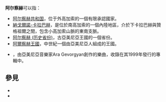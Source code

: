 '''阿尔察赫'''可以指：
* [[阿尔察赫共和国|阿尔察赫共和国]]，位于外高加索的一個有限承認國家。
* [[納戈爾諾-卡拉巴赫|納戈爾諾-卡拉巴赫]]，是位於南高加索的一個內陸地區，介於下卡拉巴赫與贊格祖爾之間，包含小高加索山脈的東南支脈。
* [[阿尔察赫_(历史省份)|阿尔察赫 (历史省份)]]，古亞美尼亞王國的一個省份。
* [[阿爾察赫王國|阿爾察赫王國]]，中世紀一個由亞美尼亞人組成的王國。
* {{tsl|en|Artsakh (song)|阿尔察赫 (歌曲)}}，由亞美尼亞音樂家Ara Gevorgyan創作的樂曲，收錄在其1999年發行的專輯中。

==參見==
*{{lookfrom}}
*{{lookfrom|阿爾察赫}}

{{disambiguation|A|Cat=四字译名消歧义}}